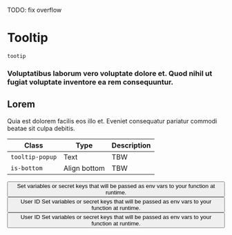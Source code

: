 TODO: fix overflow

# Tooltip

`tootip`

### Voluptatibus laborum vero voluptate dolore et. Quod nihil ut fugiat voluptate inventore ea rem consequuntur.

## Lorem

Quia est dolorem facilis eos illo et. Eveniet consequatur pariatur commodi beatae sit culpa debitis.

| Class           | Type         | Description |
| --------------- | ------------ | ----------- |
| `tooltip-popup` | Text         | TBW         |
| `is-bottom`     | Align bottom | TBW         |

<Preview center>
  <button class="tooltip" aria-label="variables info">
    <span class="icon-info" aria-hidden="true"></span>
    <span class="tooltip-popup" role="tooltip">
      Set variables or secret keys that will be passed as env vars to your
      function at runtime.
    </span>
  </button>

<button class="tag tooltip">
  <span class="icon-duplicate" aria-hidden="true"></span>
  <span class="text">User ID</span>
  <span class="tooltip-popup" role="tooltip">
    Set variables or secret keys that will be passed as env vars to your
    function at runtime.
  </span>
</button>

<button class="tag tooltip">
    <span class="icon-duplicate" aria-hidden="true"></span>
    <span class="text">User ID</span>
    <span class="tooltip-popup is-bottom" role="tooltip">
      Set variables or secret keys that will be passed as env vars to your function at runtime.
  </span>
</button>
</Preview>

